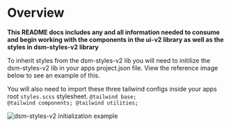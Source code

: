 
<Meta title="Wiki/README" />

# **Overview**

**This README docs includes any and all information needed to consume and begin working with the components in the ui-v2 library as well as the styles in dsm-styles-v2 library**

To inherit styles from the dsm-styles-v2 lib you will need to initilize the dsm-styles-v2 lib in your apps project.json file.
View the reference image below to see an example of this.

You will also need to import these three tailwind configs inside your apps root <code>styles.scss</code> stylesheet. <code>@tailwind base; @tailwind components; @tailwind utilities;</code>

<img src={dsmStylesV2Example} alt="dsm-styles-v2 initialization example" />
<br></br>
